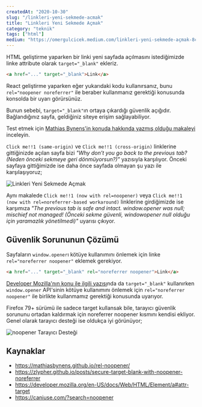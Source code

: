 ```yaml
---
createdAt: "2020-10-30"
slug: "/linkleri-yeni-sekmede-acmak"
title: "Linkleri Yeni Sekmede Açmak"
category: "teknik"
tags: ["html"]
medium: "https://omergulcicek.medium.com/linkleri-yeni-sekmede-açmak-8c8c8c8c8c8c"
---
```


HTML geliştirme yaparken bir linki yeni sayfada açılmasını istediğimizde linke attribute olarak `target="_blank"` ekleriz.

```html
<a href="..." target="_blank">Link</a>
```

React geliştirme yaparken eğer yukarıdaki kodu kullanırsanız, bunu `rel="noopener noreferrer"` ile beraber kullanmanız gerektiği konusunda konsolda bir uyarı görürsünüz.

Bunun sebebi, `target="_blank"`ın ortaya çıkardığı güvenlik açığıdır. Bağlandığınız sayfa, geldiğiniz siteye erişim sağlayabiliyor.

Test etmek için <a href="https://mathiasbynens.github.io/rel-noopener" target="_blank" rel="noreferrer noopener">Mathias Bynens'in konuda hakkında yazmış olduğu makaleyi</a> inceleyin.

`Click me!!1 (same-origin)` ve `Click me!!1 (cross-origin)` linklerine gittiğinizde açılan sayfa bizi _"Why don’t you go back to the previous tab? (Neden önceki sekmeye geri dönmüyorsun?)"_ yazısıyla karşılıyor. Önceki sayfaya gittiğimizde ise daha önce sayfada olmayan şu yazı ile karşılaşıyoruz;

![Linkleri Yeni Sekmede Açmak](/blog/2020-10-30/blank.png)

Aynı makalede `Click me!!1 (now with rel=noopener)` veya `Click me!!1 (now with rel=noreferrer-based workaround)` linklerine girdiğimizde ise karşımıza _"The previous tab is safe and intact. window.opener was null; mischief not managed! (Önceki sekme güvenli, windowopener null olduğu için yaramazlık yönetilmedi)"_ uyarısı çıkıyor.

## Güvenlik Sorununun Çözümü

Sayfaların `window.opener`ı kötüye kullanımını önlemek için linke `rel="noreferrer noopener"` eklemek gerekiyor.

```html
<a href="..." target="_blank" rel="noreferrer noopener">Link</a>
```

<a href="https://developer.mozilla.org/en-US/docs/Web/HTML/Element/a#attr-target" target="_blank" rel="noreferrer noopener">Developer Mozilla'nın konu ile ilgili yazısı</a>nda da `target="_blank"` kullanırken `window.opener` API'sinin kötüye kullanımını önlemek için `rel="noreferrer noopener"` ile birlikte kullanmamız gerektiği konusunda uyarıyor.

Firefox 79+ sürümü ile sadece target kullansak bile, tarayıcı güvenlik sorununu ortadan kaldırmak için noreferrer noopener kısmını kendisi ekliyor. Genel olarak tarayıcı desteği ise oldukça iyi görünüyor;

![noopener Tarayıcı Desteği](/blog/2020-10-30/noopener.png)

## Kaynaklar

- <a href="https://mathiasbynens.github.io/rel-noopener/" target="_blank" rel="noreferrer noopener">https://mathiasbynens.github.io/rel-noopener/</a>
- <a href="https://zlypher.github.io/posts/secure-target-blank-with-noopener-noreferrer" target="_blank" rel="noreferrer noopener">https://zlypher.github.io/posts/secure-target-blank-with-noopener-noreferrer</a>
- <a href="https://developer.mozilla.org/en-US/docs/Web/HTML/Element/a#attr-target" target="_blank" rel="noreferrer noopener">https://developer.mozilla.org/en-US/docs/Web/HTML/Element/a#attr-target</a>
- <a href="https://caniuse.com/?search=noopener" target="_blank" rel="noreferrer noopener">https://caniuse.com/?search=noopener</a>
